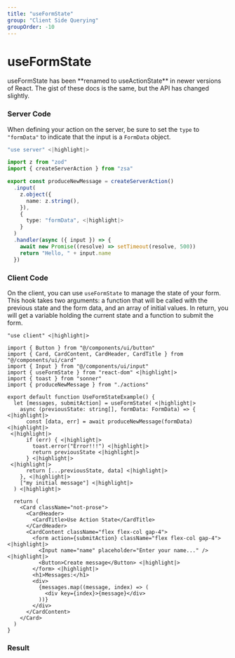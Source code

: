 ```yaml
---
title: "useFormState"
group: "Client Side Querying"
groupOrder: -10
---
```


# useFormState

<Warning>
  useFormState has been **renamed to useActionState** in newer versions of
  React. The gist of these docs is the same, but the API has changed slightly.
</Warning>

### Server Code

When defining your action on the server, be sure to set the `type` to `"formData"` to indicate that the input is a `FormData` object.

```typescript:actions.ts
"use server" <|highlight|>

import z from "zod"
import { createServerAction } from "zsa"

export const produceNewMessage = createServerAction()
  .input(
    z.object({
      name: z.string(),
    }),
    {
      type: "formData", <|highlight|>
    }
  )
  .handler(async ({ input }) => {
    await new Promise((resolve) => setTimeout(resolve, 500))
    return "Hello, " + input.name
  })
```

### Client Code

On the client, you can use `useFormState` to manage the state of your form. This hook takes two arguments: a function that will be called with the previous state and the form data, and an array of initial values.
In return, you will get a variable holding the current state and a function to submit the form.

```typescript:my-client-component.tsx
"use client" <|highlight|>

import { Button } from "@/components/ui/button"
import { Card, CardContent, CardHeader, CardTitle } from "@/components/ui/card"
import { Input } from "@/components/ui/input"
import { useFormState } from "react-dom" <|highlight|>
import { toast } from "sonner"
import { produceNewMessage } from "./actions"

export default function UseFormStateExample() {
  let [messages, submitAction] = useFormState( <|highlight|>
    async (previousState: string[], formData: FormData) => { <|highlight|>
      const [data, err] = await produceNewMessage(formData) <|highlight|>
 <|highlight|>
      if (err) { <|highlight|>
        toast.error("Error!!!") <|highlight|>
        return previousState <|highlight|>
      } <|highlight|>
 <|highlight|>
      return [...previousState, data] <|highlight|>
    }, <|highlight|>
    ["my initial message"] <|highlight|>
  ) <|highlight|>

  return (
    <Card className="not-prose">
      <CardHeader>
        <CardTitle>Use Action State</CardTitle>
      </CardHeader>
      <CardContent className="flex flex-col gap-4">
        <form action={submitAction} className="flex flex-col gap-4"> <|highlight|>
          <Input name="name" placeholder="Enter your name..." /> <|highlight|>
          <Button>Create message</Button> <|highlight|>
        </form> <|highlight|>
        <h1>Messages:</h1>
        <div>
          {messages.map((message, index) => (
            <div key={index}>{message}</div>
          ))}
        </div>
      </CardContent>
    </Card>
  )
}
```

### Result

<ExampleComponent id="use-form-state" />

